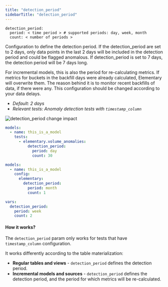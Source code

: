 ```yaml
---
title: "detection_period"
sidebarTitle: "detection_period"
---
```


```
detection_period:
  period: < time period > # supported periods: day, week, month
  count: < number of periods >
```

Configuration to define the detection period.
If the detection_period are set to 2 days, only data points in the last 2 days will be included in the detection period and could be flagged anomalous.
If detection_period is set to 7 days, the detection period will be 7 days long.

For incremental models, this is also the period for re-calculating metrics.
If metrics for buckets in the backfill days were already calculated, Elementary will overwrite them. The reason behind it is to monitor recent backfills of data, if there were any.
This configuration should be changed according to your data delays.

- _Default: 2 days_
- _Relevant tests: Anomaly detection tests with `timestamp_column`_

<Frame caption="detection_period change impact">
  <img
    src="https://res.cloudinary.com/diuctyblm/image/upload/v1681301376/Anomaly%20detection%20tests/backfill_days_mdjmon.png"
    alt="detection_period change impact"
  />
</Frame>

<RequestExample>

```yml test
models:
  - name: this_is_a_model
    tests:
      - elementary.volume_anomalies:
          detection_period:
            period: day
            count: 30
```

```yml model
models:
  - name: this_is_a_model
    config:
      elementary:
        detection_period:
          period: month
          count: 1
```

```yml dbt_project.yml
vars:
  detection_period:
    period: week
    count: 2
```

</RequestExample>

#### How it works?

The `detection_period` param only works for tests that have `timestamp_column` configuration.

It works differently according to the table materialization:

- **Regular tables and views** - `detection_period` defines the detection period.
- **Incremental models and sources** - `detection_period` defines the detection period, and the period for which metrics will be re-calculated.
